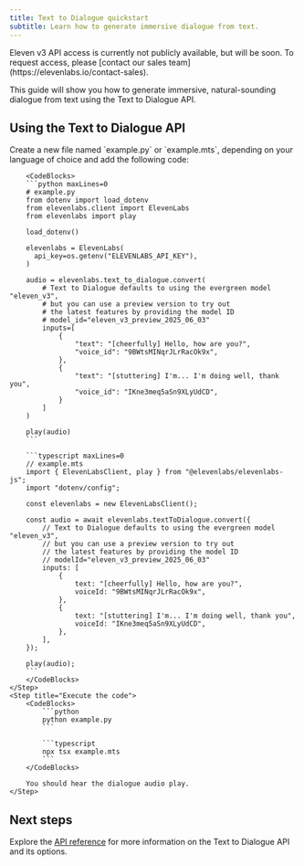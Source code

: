 ```yaml
---
title: Text to Dialogue quickstart
subtitle: Learn how to generate immersive dialogue from text.
---
```


<Warning>
  Eleven v3 API access is currently not publicly available, but will be soon. To request access,
  please [contact our sales team](https://elevenlabs.io/contact-sales).
</Warning>

This guide will show you how to generate immersive, natural-sounding dialogue from text using the Text to Dialogue API.

## Using the Text to Dialogue API

<Steps>
    <Step title="Create an API key">
        <Markdown src="/snippets/quickstart-api-key.mdx" />
    </Step>
    <Step title="Install the SDK">
        <Markdown src="/snippets/quickstart-install-sdk.mdx" />
    </Step>
    <Step title="Make the API request">
        Create a new file named `example.py` or `example.mts`, depending on your language of choice and add the following code:

        <CodeBlocks>
        ```python maxLines=0
        # example.py
        from dotenv import load_dotenv
        from elevenlabs.client import ElevenLabs
        from elevenlabs import play

        load_dotenv()

        elevenlabs = ElevenLabs(
          api_key=os.getenv("ELEVENLABS_API_KEY"),
        )

        audio = elevenlabs.text_to_dialogue.convert(
            # Text to Dialogue defaults to using the evergreen model "eleven_v3",
            # but you can use a preview version to try out
            # the latest features by providing the model ID
            # model_id="eleven_v3_preview_2025_06_03"
            inputs=[
                {
                    "text": "[cheerfully] Hello, how are you?",
                    "voice_id": "9BWtsMINqrJLrRacOk9x",
                },
                {
                    "text": "[stuttering] I'm... I'm doing well, thank you",
                    "voice_id": "IKne3meq5aSn9XLyUdCD",
                }
            ]
        )

        play(audio)
        ```

        ```typescript maxLines=0
        // example.mts
        import { ElevenLabsClient, play } from "@elevenlabs/elevenlabs-js";
        import "dotenv/config";

        const elevenlabs = new ElevenLabsClient();

        const audio = await elevenlabs.textToDialogue.convert({
            // Text to Dialogue defaults to using the evergreen model "eleven_v3",
            // but you can use a preview version to try out
            // the latest features by providing the model ID
            // modelId="eleven_v3_preview_2025_06_03"
            inputs: [
                {
                    text: "[cheerfully] Hello, how are you?",
                    voiceId: "9BWtsMINqrJLrRacOk9x",
                },
                {
                    text: "[stuttering] I'm... I'm doing well, thank you",
                    voiceId: "IKne3meq5aSn9XLyUdCD",
                },
            ],
        });

        play(audio);
        ```
        </CodeBlocks>
    </Step>
    <Step title="Execute the code">
        <CodeBlocks>
            ```python
            python example.py
            ```

            ```typescript
            npx tsx example.mts
            ```
        </CodeBlocks>

        You should hear the dialogue audio play.
    </Step>

</Steps>

## Next steps

Explore the [API reference](/docs/api-reference/text-to-dialogue/convert) for more information on the Text to Dialogue API and its options.
